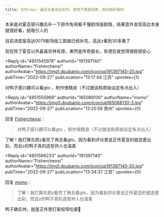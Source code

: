```yaml
---
title: 实时repo｜最近在看高达系列，感觉不愧是经典，真的挺好看的
---
```



<Forum groupName="动画番剧" groupUrl="https://www.douban.com/group/596353/" archivedAt="2025-05-16T15:04:15.573Z">
  <Post
    id="275736084"
    title="实时repo｜最近在看高达系列，感觉不愧是经典，真的挺好看的"
    url="https://www.douban.com/group/topic/275736084/?_spm_id=MTY1MDg4MTMw"
    pubTime="2022-09-28"
    highlightUserId="191397140"
  >
本来是对夏亚感兴趣去补一下原作免得看不懂剧场版剧情，结果意外发现高达本身就很好看，挺吸引人的

目前进度是高达0079剧场版三部曲已经补完，高达z看到30多集了

现在除了夏亚以外最喜欢林有德，果然是传奇舰长，有德在就觉得很稳很安心

<Reply
  id="4851545978"
  authorId="191397140"
  authorName="Fisherchenxi"
  authorAvatar="https://img1.doubanio.com/icon/up191397140-20.jpg"
  pubTime="2022-09-27"
  pubLocation="13:17:44 江苏"
  upvotes={1}
>
对鸭子感兴趣可以看gto ，制作很精良（不过据说和原始设定有点出入）
</Reply>

<Reply
  id="4851555969"
  authorId="165088130"
  authorName="momo"
  authorAvatar="https://img3.doubanio.com/icon/up165088130-3.jpg"
  pubTime="2022-09-27"
  pubLocation="13:25:59 贵州"
  upvotes={0}
>
回复 [Fisherchenxi](https://www.douban.com/people/191397140/)：
 > 对鸭子感兴趣可以看gto ，制作很精良（不过据说和原始设定有点出入）

了解！我打算先把z看完了再去看gto，因为看到评论里说正传夏亚的塑造更出彩，而且z的鸭子真的造型帅人也温柔
</Reply>

<Reply
  id="4851566233"
  authorId="191397140"
  authorName="Fisherchenxi"
  authorAvatar="https://img1.doubanio.com/icon/up191397140-20.jpg"
  pubTime="2022-09-27"
  pubLocation="13:34:37 江苏"
  upvotes={0}
>
回复 [momo](https://www.douban.com/people/165088130/)：
 > 了解！我打算先把z看完了再去看gto，因为看到评论里说正传夏亚的塑造更出彩，而且z的鸭子真的造型帅人也温柔

鸭子确实帅，就是正传里打架经常吃瘪🫠
</Reply>
  </Post>
</Forum>
